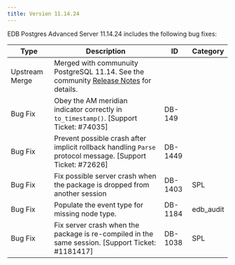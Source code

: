 ---
title: Version 11.14.24
---

EDB Postgres Advanced Server 11.14.24 includes the following bug fixes:

| Type           | Description                                                                                                                                        | ID      | Category  |
| -------------- | -------------------------------------------------------------------------------------------------------------------------------------------------- | ------- | --------- |
| Upstream Merge | Merged with communuity PostgreSQL 11.14. See the community [Release Notes](https://www.postgresql.org/docs/11/release-11-14.html) for details.     |         |           |
| Bug Fix        | Obey the AM meridian indicator correctly in `to_timestamp()`. [Support Ticket: #74035]                                                             | DB-149  |           |
| Bug Fix        | Prevent possible crash after implicit rollback handling `Parse` protocol message. [Support Ticket: #72626]                                         | DB-1449 |           |
| Bug Fix        | Fix possible server crash when the package is dropped from another session                                                                         | DB-1403 | SPL       |
| Bug Fix        | Populate the event type for missing node type.                                                                                                     | DB-1184 | edb_audit |
| Bug Fix        | Fix server crash when the package is re-compiled in the same session. [Support Ticket: #1181417]                                                   | DB-1038 | SPL       |